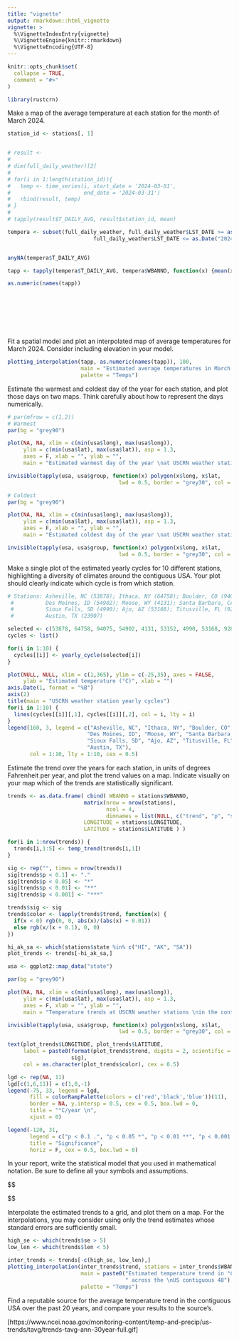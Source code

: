 ```yaml
---
title: "vignette"
output: rmarkdown::html_vignette
vignette: >
  %\VignetteIndexEntry{vignette}
  %\VignetteEngine{knitr::rmarkdown}
  %\VignetteEncoding{UTF-8}
---
```


```r
knitr::opts_chunk$set(
  collapse = TRUE,
  comment = "#>"
)
```

```r
library(rustcrn)
```

Make a map of the average temperature at each station for the month of March 2024.
```r
station_id <- stations[, 1]


# result <- 
# 
# dim(full_daily_weather)[2]
# 
# for(i in 1:length(station_id)){
#   temp <- time_series(i, start_date = '2024-03-01', 
#                       end_date = '2024-03-31')
#   rbind(result, temp)
# }
# 
# tapply(result$T_DAILY_AVG, result$station_id, mean)

tempera <- subset(full_daily_weather, full_daily_weather$LST_DATE >= as.Date("2024-03-01") &
                           full_daily_weather$LST_DATE <= as.Date("2024-03-31"))


anyNA(tempera$T_DAILY_AVG)

tapp <- tapply(tempera$T_DAILY_AVG, tempera$WBANNO, function(x) {mean(x, na.rm = T)} )

as.numeric(names(tapp))




 




```


Fit a spatial model and plot an interpolated map of average temperatures for March 2024. Consider including elevation in your model.
```r

plotting_interpolation(tapp, as.numeric(names(tapp)), 100, 
                       main = "Estimated average temperatures in March 2024", 
                       palette = "Temps")

```

Estimate the warmest and coldest day of the year for each station, and plot those days on two maps. Think carefully about how to represent the days numerically.
```r
# par(mfrow = c(1,2))
# Warmest
par(bg = "grey90")

plot(NA, NA, xlim = c(min(usa$long), max(usa$long)), 
     ylim = c(min(usa$lat), max(usa$lat)), asp = 1.3, 
     axes = F, xlab = "", ylab = "", 
     main = "Estimated warmest day of the year \nat USCRN weather stations")

invisible(tapply(usa, usa$group, function(x) polygon(x$long, x$lat,
                                   lwd = 0.5, border = "grey30", col = "white")))

# Coldest
par(bg = "grey90")

plot(NA, NA, xlim = c(min(usa$long), max(usa$long)), 
     ylim = c(min(usa$lat), max(usa$lat)), asp = 1.3, 
     axes = F, xlab = "", ylab = "", 
     main = "Estimated coldest day of the year \nat USCRN weather stations")

invisible(tapply(usa, usa$group, function(x) polygon(x$long, x$lat,
                                   lwd = 0.5, border = "grey30", col = "white")))
```


Make a single plot of the estimated yearly cycles for 10 different
stations, highlighting a diversity of climates around the contiguous USA.
Your plot should clearly indicate which cycle is from which station.

```r
# Stations: Asheville, NC (53878); Ithaca, NY (64758); Boulder, CO (94075);
 #          Des Moines, ID (54902); Moose, WY (4131); Santa Barbara, CA (53152);
 #          Sioux Falls, SD (4990); Ajo, AZ (53168); Titusville, FL (92821);
 #          Austin, TX (23907)

selected <- c(53878, 64758, 94075, 54902, 4131, 53152, 4990, 53168, 92821, 23907)
cycles <- list()

for(i in 1:10) {
  cycles[[i]] <- yearly_cycle(selected[i])
}

plot(NULL, NULL, xlim = c(1,365), ylim = c(-25,35), axes = FALSE,
     ylab = "Estimated temperature (°C)", xlab = "")
axis.Date(1, format = "%B")
axis(2)
title(main = "USCRN weather station yearly cycles")
for(i in 1:10) {
  lines(cycles[[i]][,1], cycles[[i]][,2], col = i, lty = i)
}
legend(160, 3, legend = c("Asheville, NC", "Ithaca, NY", "Boulder, CO",
                         "Des Moines, ID", "Moose, WY", "Santa Barbara, CA",
                         "Sioux Falls, SD", "Ajo, AZ", "Titusville, FL",
                         "Austin, TX"),
       col = 1:10, lty = 1:10, cex = 0.5)
```


Estimate the trend over the years for each station, in units of degrees Fahrenheit per year, and plot the trend values on a map. Indicate visually on your map which of the trends are statistically significant.

```r
trends <- as.data.frame( cbind( WBANNO = stations$WBANNO,
                        matrix(nrow = nrow(stations),
                               ncol = 4,
                               dimnames = list(NULL, c("trend", "p", "se", "len"))),
                        LONGITUDE = stations$LONGITUDE,
                        LATITUDE = stations$LATITUDE ) )

for(i in 1:nrow(trends)) {
  trends[i,1:5] <- temp_trend(trends[i,1])
}

sig <- rep("", times = nrow(trends))
sig[trends$p < 0.1] <- "."
sig[trends$p < 0.05] <- "*"
sig[trends$p < 0.01] <- "**"
sig[trends$p < 0.001] <- "***"

trends$sig <- sig
trends$color <- lapply(trends$trend, function(x) {
  if(x < 0) rgb(0, 0, abs(x)/(abs(x) + 0.01))
  else rgb(x/(x + 0.1), 0, 0)
})

hi_ak_sa <- which(stations$state %in% c("HI", "AK", "SA"))
plot_trends <- trends[-hi_ak_sa,]

usa <- ggplot2::map_data("state")

par(bg = "grey90")

plot(NA, NA, xlim = c(min(usa$long), max(usa$long)), 
     ylim = c(min(usa$lat), max(usa$lat)), asp = 1.3, 
     axes = F, xlab = "", ylab = "", 
     main = "Temperature trends at USCRN weather stations \nin the contiguous 48")

invisible(tapply(usa, usa$group, function(x) polygon(x$long, x$lat,
                                   lwd = 0.5, border = "grey30", col = "white")))

text(plot_trends$LONGITUDE, plot_trends$LATITUDE, 
     label = paste0(format(plot_trends$trend, digits = 2, scientific = TRUE), 
                    sig), 
     col = as.character(plot_trends$color), cex = 0.5)

lgd <- rep(NA, 11)
lgd[c(1,6,11)] = c(1,0,-1)
legend(-75, 33, legend = lgd, 
       fill = colorRampPalette(colors = c('red','black','blue'))(11),
       border = NA, y.intersp = 0.5, cex = 0.5, box.lwd = 0,
       title = "°C/year \n", 
       xjust = 0)

legend(-120, 31, 
       legend = c("p < 0.1 .", "p < 0.05 *", "p < 0.01 **", "p < 0.001 ***"), 
       title = "Significance", 
       horiz = F, cex = 0.5, box.lwd = 0)
```

In your report, write the statistical model that you used in mathematical 
notation. Be sure to define all your symbols and assumptions.

$$

$$

Interpolate the estimated trends to a grid, and plot them on a map. For the 
interpolations, you may consider using only the trend estimates whose standard 
errors are sufficiently small.

```r
high_se <- which(trends$se > 5)
low_len <- which(trends$len < 5)

inter_trends <- trends[-c(high_se, low_len),]
plotting_interpolation(inter_trends$trend, stations = inter_trends$WBANNO, 
                       main = paste0("Estimated temperature trend in °C/year", 
                                     " across the \nUS contiguous 48"), 
                       palette = "Temps")
```


Find a reputable source for the average temperature trend in the contiguous USA 
over the past 20 years, and compare your results to the source’s.

\[https://www.ncei.noaa.gov/monitoring-content/temp-and-precip/us-trends/tavg/trends-tavg-ann-30year-full.gif]

